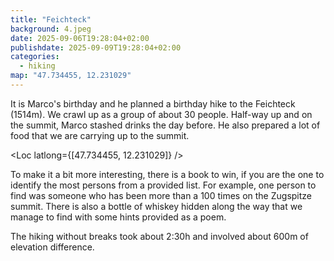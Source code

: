 ```yaml
---
title: "Feichteck"
background: 4.jpeg
date: 2025-09-06T19:28:04+02:00
publishdate: 2025-09-09T19:28:04+02:00
categories:
  - hiking
map: "47.734455, 12.231029"
---
```


It is Marco's birthday and he planned a birthday hike to the Feichteck (1514m).
We crawl up as a group of about 30 people. Half-way up and on the summit, Marco
stashed drinks the day before. He also prepared a lot of food that we are
carrying up to the summit.

<Loc latlong={[47.734455, 12.231029]} />

To make it a bit more interesting, there is a book to win, if you are the one to
identify the most persons from a provided list. For example, one person to find
was someone who has been more than a 100 times on the Zugspitze summit. There is
also a bottle of whiskey hidden along the way that we manage to find with some
hints provided as a poem.

<Gallery>
  <Rimg src="3.jpeg" caption="Crawling up the mountain." />
  <Rimg src="2.jpeg" caption="At the summit." />
  <Rimg src="1.jpeg" caption="Lots of food." />
  <Rimg src="4.jpeg" alt="Group picture" />
</Gallery>

The hiking without breaks took about 2:30h and involved about 600m of elevation
difference.
